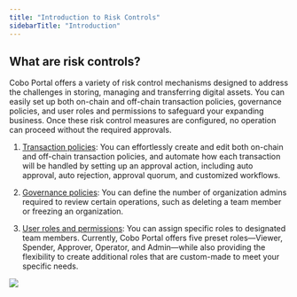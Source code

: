 ```yaml
---
title: "Introduction to Risk Controls"
sidebarTitle: "Introduction"
---
```


## What are risk controls?

Cobo Portal offers a variety of risk control mechanisms designed to address the challenges in storing, managing and transferring digital assets. You can easily set up both on-chain and off-chain transaction policies, governance policies, and user roles and permissions to safeguard your expanding business. Once these risk control measures are configured, no operation can proceed without the required approvals.

1. [Transaction policies](/portal/risk-controls/off-chain-tx-types): You can effortlessly create and edit both on-chain and off-chain transaction policies, and automate how each transaction will be handled by setting up an approval action, including auto approval, auto rejection, approval quorum, and customized workflows.

2. [Governance policies](/portal/organization/governance-intro): You can define the number of organization admins required to review certain operations, such as deleting a team member or freezing an organization.

3. [User roles and permissions](/portal/organization/roles-and-permissions): You can assign specific roles to designated team members. Currently, Cobo Portal offers five preset roles—Viewer, Spender, Approver, Operator, and Admin—while also providing the flexibility to create additional roles that are custom-made to meet your specific needs.
<img src="/images/exchange-wallet/risk control.jpg" className="screenshot_full_screen"/>

